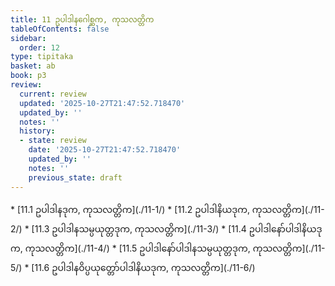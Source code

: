 ```yaml
---
title: 11 ဥပါဒါနဂေါစ္ဆက, ကုသလတ္တိက
tableOfContents: false
sidebar:
  order: 12
type: tipitaka
basket: ab
book: p3
review:
  current: review
  updated: '2025-10-27T21:47:52.718470'
  updated_by: ''
  notes: ''
  history:
  - state: review
    date: '2025-10-27T21:47:52.718470'
    updated_by: ''
    notes: ''
    previous_state: draft
---
```



<ReviewStatus review={frontmatter.review} showDetails={true} />

<HypothesisAnnotation frontmatter={frontmatter} />

<DynamicBreadcrumb />



<TableOfContents book="p3" section="11">
* [11.1 ဥပါဒါနဒုက, ကုသလတ္တိက](./11-1/)
* [11.2 ဥပါဒါနိယဒုက, ကုသလတ္တိက](./11-2/)
* [11.3 ဥပါဒါနသမ္ပယုတ္တဒုက, ကုသလတ္တိက](./11-3/)
* [11.4 ဥပါဒါနော်ပါဒါနိယဒုက, ကုသလတ္တိက](./11-4/)
* [11.5 ဥပါဒါနော်ပါဒါနသမ္ပယုတ္တဒုက, ကုသလတ္တိက](./11-5/)
* [11.6 ဥပါဒါနဝိပ္ပယုတ္တော်ပါဒါနိယဒုက, ကုသလတ္တိက](./11-6/)
</TableOfContents>